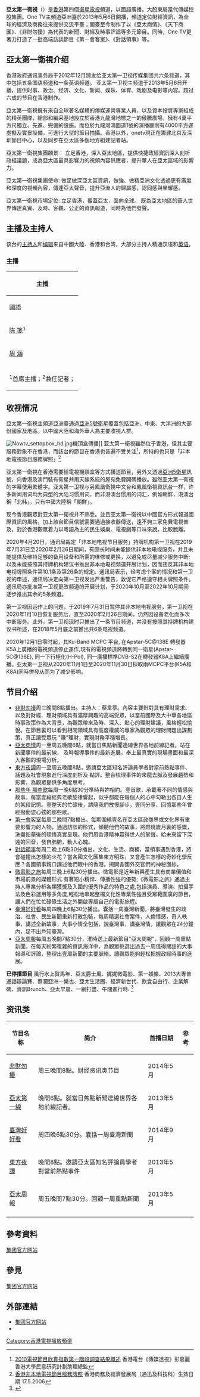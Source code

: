 {{multiple issues|
{{newsrelease|time=2016-10-05T02:42:43+00:00}}
{{expand|time=2014-04-05T04:40:34+00:00}}
{{lead section|time=2014-04-05T04:30:35+00:00}}
{{Copy edit|time=2022-01-31T12:25:29+00:00}}
{{Fanpov|time=2022-01-31T12:25:29+00:00}}
}}
{{Infobox Company
| company_name  = 亞太第一衛視傳媒集團
| company_name_en = One TV Media Global Ltd
| logo          =
| company_type  = [[衛星電視|衛星電視]] 
| foundation    = '''亞太第一衛視'''：<br/>{{Birth_date_and_age|2011|10|17}}[[香港時間|香港時間]]
| location      = {{HKG}}[[九龙|九龙]][[九龙湾|九龙湾]][[临泽街8号|临泽街8号]]傲腾广场21楼
| telephone_no  = 
| founder       = 
| key_people    = [[王春风|王春风]]
| industry      = [[電視|電視]]、[[新媒体|新媒体]]、[[廣告|廣告]]
| political     = 
| products      = 
| revenue       = 
| operating_income = 
| profit        = 
| earnings_per_share = 
| num_employees =
| parent        = 
| subsid        = 
| company_slogan = '''亚洲精神  东方价值  '''<br/><small>（2011年10月17日至今）</small><br/>
| homepage = [http://www.one-tv.com/ 亞太第一衛視]
| width =  
| footnotes = 
}}

{{頻道資訊
| 頻道名稱         = 亚太第一衛視
| 所屬國家或地區   = {{HK}}
| 總部所在         = {{HK}}
| 播放地區         = 全球各地
| 開播日期         = {{Birth_date_and_age|2013|5|6}}
| 停播日期         = 
| 頻道語言         = 國語
| 頻道類別         = 華語資訊
| 視頻格式         = [[標準畫質電視|SDTV]] ([[576i|576i]] [[縱橫比_(圖像)|16:9]])<br/>[[高清晰度電視|HDTV]] ([[1080i|1080i]] [[縱橫比_(圖像)|16:9]])
| 收視率           = 
| 收視率調查時間   = 
| 收視率資料來源   = 
| 頻道口號         = 
| 擁有者           = 亞太第一衛視傳媒集團
| 持股者           = 
| 前頻道名稱       = 
| 被取代名稱       = 
| 集團同類頻道     = 
| 重播服務頻道     = 
| 頻道官方網站     = http://www.one-tv.com/
| 備註             = 
| 衛星電視供應商01 = 
| 衛星電視頻道數01 = 隨地區而定
| 線上收看網站01   = 亞太第一衛視官方网站
| 線上收看網址01   = [http://www.one-tv.com/stream.php/ 点击观看]
}}
'''亞太第一衛視'''（{{lang-en|'''One TV'''}}）是[[香港|香港]]第四個[[衛星電視|衛星電視]]頻道，以國語廣播。大股東屬當代傳媒控股集團。One TV主頻道亞洲臺於2013年5月6日開播，頻道定位財經資訊，為全球的經濟及商務往來提供交流平臺；開臺至今制作了以《亞太商情》、《天下商匯》、《非財勿擾》為代表的新聞、財經及時事評論等多元節目。同時，One TV更著力打造了一批高端訪談節目《第一會客室》、《對話領事》等。

== 亞太第一衛視介绍== 
香港政府通讯事务局于2012年12月颁发给亚太第一卫视传媒集团共六条频道，其中包括五条国语频道和一条英语频道。
亚太第一卫视主频道于2013年5月6日开播，提供时事、政治、经济、文化、新闻、娱乐、体育、戏剧及电影等内容。超过六成的节目在香港制作。

亞太第一衛視擁有來自全球著名媒體的傳媒運營專業人員，以及資本投資專家組成的精英團隊，總部和編采基地設立於香港九龍灣地標之一的傲騰廣場，擁有4萬平方尺獨立、先進、完備的設施。而位於九龍灣鴻圖道1號的演播廳則有4000平方遲虛擬及實景設備，可進行大型的節目拍攝。香港以外，onetv現正在籌建北京及深圳節目中心，以及同步在亞太區多個地方組建記者站。


亞太第一衛視集團願景：
立足香港，深入亞太地區，提供快捷政經資訊深入剖析政經議題，成為亞太區最具影響力的視頻內容供應者，提升華人在亞太區域的影響力。

亞太第一衛視集團使命:
做足做深亞太區資訊，做強、做精亞洲文化透過更有廣度和深度的視頻內容，傳達亞太聲音，提升亞洲人的歸屬感，認同感與榮耀感。

亞太第一衛視市場定位:
立足香港，覆蓋亞太，面向全球。
既為亞太地區的華人世界傳達真實、及時、客觀、公正的資訊報道，同時為他們發聲。

== 主播及主持人 ==
该台的[[主持人|主持人]]和[[编辑|编辑]]来自中國大陸、香港和台湾，大部分主持人精通汉语和[[英语|英语]]。

===主播===
{|class="wikitable" width=800px 
|- 
!colspan="5"|主播
|-
!colspan="5"|國語
|-
|[[陈_笺|陈 笺]]<sup>1</sup>||[[王靜嫻|王靜嫻]]||[[谢之之|谢之之]]||[[王亚乔|王亚乔]]||[[許復|許復]]
|-
|[[周_涵|周 涵]]||[[徐昂|徐昂]]||[[蔡韋葶|蔡韋葶]]||[[陳奕琏|陳奕琏]]||[[李_潤|李 潤]]
|-

|-
|colspan="5" align="center"|<sup>1</sup>首席主播；<sup>2</sup>兼任記者；
|}

== 收视情况 ==
亞太第一衛視主頻道亞洲臺通過[[亞洲5號衛星|亞洲5號衛星]]覆蓋包括亞洲、中東、大洋洲的大部份國家及地區。以中國大陸和海外華人為主要收視人群。

[[File:Nowtv_settopbox_hd.jpg|right]]機頂盒傳播]]
亚太第一衛視雖然位于香港，但其主要服務對象不在香港，而該台的節目在香港也普遍不受关注<ref>[http://www.rthk.org.hk/mediadigest/20100614_76_122620.html 2010電視節目欣賞指數第一階段調查結果概述] {{Wayback|url=http://www.rthk.org.hk/mediadigest/20100614_76_122620.html |date=20150924093138 }} 香港電台《傳媒透視》彭嘉麗 香港大學民意研究計劃助理總監</ref>，所持的也只是「非本地電視節目服務牌照」<ref>[http://www.cedb.gov.hk/ctb/chi/broad/licences.htm 香港非本地電視節目服務牌照] {{Wayback|url=http://www.cedb.gov.hk/ctb/chi/broad/licences.htm |date=20100618054707 }} 香港商務及經濟發展局（通迅及科技科）生效日期 17.5.2006</ref>

亚太第一衛視在香港需要經電視機頂盒等方式播送節目，另外又透過[[亞洲5衛星|亞洲5衛星]]訊號，向香港及澳門裝有衛星共用天線系統的屋苑免費開碼播放。雖然亚太第一衛視的字幕使用繁體字。亚太第一卫视与另鳳凰衛視中文台和鳳凰衛視資訊台一样，许多新闻用词均为典型的大陆习惯用词，而非港澳台惯用的词汇，例如朝鮮，港澳台稱「北韩」，只有中國大陸稱「朝鮮」。

现今香港觀眾對亚太第一衛視并不熟悉。並且亚太第一衛視以中國官方形式報道國際資訊的風格，加上該台節目信號需要通過接收器傳送，遠不夠三家免費電視普及，對於香港觀眾着力以粵語為主的民生娛樂、電視劇等口味來說，比較脫離。

2020年4月20日，通讯局裁定「非本地电视节目服务」持牌机构第一卫视在2019年7月31日至2020年2月26日期间，有颇长时间未能提供非本地电视服务，并且未能提供及维持足够的备用设备和所需的维修或更换，以避免或尽量减少服务中断;以及未能按照其持牌机构建议书推出非本地电视频道开展计划，因而违反其非本地电视牌照条件第10.1条及第26条的规定。通讯局表示，经考虑个案的情况和第一卫视的申述，通讯局决定向第一卫视发出严重警告，敦促它严格遵守相关牌照条件。通讯局亦批准第一卫视更改频道的开展计划，于2020年10月至2022年10月期间逐步推出其余的5条频道。

第一卫视因运作上的问题，于2019年7月31日暂停其非本地电视服务。第一卫视在2020年1月10日恢复服务后，直至2020年2月26日期间，仍然因设备老化而多次中断服务。此外，第一卫视现时只推出了一条节目频道，并没有按照其持牌机构建议书所述，在2018年5月底之前推出共6条电视频道。

2020年12月1日零时起，其Ku-Band MCPC 平台, 在Apstar-5C@138E 轉發器K5A上廣播的電視頻道停止運作,現有的電視頻道將轉到同一衛星(Apstar-5C@138E), 同一下行極化(H-Pol), 同一廣播標準DVB-S2在轉發器K8A上繼續廣播。亚太第一卫视从2020年11月1日至2020年11月30日採取兩MCPC平台(K5A和K8A)同時併發从而为了减少影响。

==节目介绍==

*[[非財勿擾|非財勿擾]]周三晚間8點播出。主持人：蔡韋葶。內容主要針對具有理財需求、以及對財經、理財領域具有濃厚興趣的高端受眾，以當前國際及大中華各地區時事政策作為大背景，為觀眾帶來及時、深入、貼心的理財建議，風格輕松愉悅。在節目裏可以看到相關領域具有高度權威的專家為觀眾的理財問題出謀劃策，真正讓受眾玩 "賺"理財，實現財務平穩增長。
*[[亞太商情|亞太商情]]周一至周五晚間6點，就當日焦點新聞連線世界各地前線記者。站在新聞事件的最前線， 及時報導事件的最新進展，奉上最真實的現場畫面和最深入客觀的現場分析。
*[[東方夜譚|東方夜譚]]周一至周五晚間8點，邀請亞太區知名評論員學者對當前熱點事件、話題及社會現象進行深度剖析及 點評。整合梳理事件的來龍去脈及發展趨勢和影響，為觀眾提供多角度思考。
*[[那些年_那些歌|那些年 那些歌]]每周一晚6點30分準時與妳相約。壹首歌，承載著不同的情感與故事。每當壹段經典老歌旋律響起，似乎都能在每個人的心中勾勒出各自人生的某段記憶。壹整天的忙碌後，請隨我們放慢腳步，壹同分享、回憶那些年曾經撥動您心弦的那些歌。
*[[第一會客室|第一會客室]]每周二晚間7點播出。每期圍繞壹名在亞太區政商界或文化界有重要影響力的人物，通過訪談的形式，傾聽他們的故事，將燃燒歲月裏的感慨，洗盡鉛華後的頓悟真實呈現。他們用香港精神贏得世人的掌聲，給未來留下深遠的回音，發自肺腑，動人心魄。
*[[對話領事|對話領事]]每周二晚上6點30分播出。文化、生活、商務，當領事遇到香港，將會碰撞出怎樣的火花？當各國文化匯集東方明珠，又會產生怎樣的奇妙化學反應？各國領事親口講述他們眼中的香港。揭開各國外交官們的神秘面紗。
*[[微電影之旅|微電影之旅]]每周三晚上6點30分播出。微電影是近年新興產生具有商業價值和市場前景的媒體形式.有著短小精悍、傳播性強的優勢;《微電影之旅》通過主持人專業分析各類獲獎及入圍的優秀作品的特色之處,包括演員、導演、拍攝手法及色彩運用等多角度,輕松地串起整檔文化性專業性強且受眾範圍廣的節目，讓人們在忙忙碌碌生活之外開啟專屬自己的電影旅程。
*[[臺灣好好看|臺灣好好看]]每周四晚上6點30分播出。囊括一周臺灣新聞，將臺灣發生的政治、社會、民生新聞重新打散包裝，每周精選社會案件，人倫情感，奇人軼事，講述全新故事，大事小情全包括，說臺灣事，講臺灣情，讓觀眾在24分鐘內，足不出戶知臺灣。
*[[亞太周報|亞太周報]]每周五晚間7點30分，淮時送上最新節目"亞太周報"，回顧一周重點新聞。在每天紛繁復雜的資訊海洋中，為觀眾挑選出過去一周值得關註的大事報導和評論，整理出壹周新聞的主要脈絡。讓觀眾能夠輕松把握政經時事的進展。

'''已停播節目'''
風行水上賀馬年、亞太爵士風、娓娓微電影、第一娛樂、2013大專普通話辯論賽、蔡瀾亞洲一樂也、亞太生活圈、經濟新世代、飲食自由行、企業解碼、資訊Brunch、亞太早晨、一網打盡、午間進行時.
<ref>{{Cite web |url=http://www.one-tv.com/program_list.php |title=亚太第一卫视节目介绍 |access-date=2015-03-04 |archive-url=https://web.archive.org/web/20150302080146/http://www.one-tv.com/program_list.php |archive-date=2015-03-02 |dead-url=yes }}</ref>

==资讯类==
{| class="wikitable"
|-align="center"
! 节目名称 !! 简介 !! 首播日期 !! 参考
|-align="center"
| [[非財勿擾|非財勿擾]]||周三晚間8點。财经资讯类节目|| 2014年5月 || 
|-align="center"
| [[亞太第一線|亞太第一線]]||晚間6點。就當日焦點新聞連線世界各地前線記者。||  2013年5月 || 
|-align="center"
| [[臺灣好好看|臺灣好好看]]|| 周四晚6點30分。囊括一周臺灣新聞 ||   2014年9月||
|-align="center"
| [[東方夜譚|東方夜譚]]||晚間8點。邀請亞太區知名評論員學者對當前熱點事件||2013年5月||
|-align="center"
| [[亞太周報|亞太周報]] ||周五晚間7點30分。回顧一周重點新聞|| 2013年5月 || 
|-align="center"
|}

==參考資料==
{{reflist}}
[https://web.archive.org/web/20140328152032/http://www.one-tv.com/ 集团官方网站]

==參見==
[https://web.archive.org/web/20140328152032/http://www.one-tv.com/ 集团官方网站]

==外部連結==
*[https://web.archive.org/web/20140328152032/http://www.one-tv.com/ 集团官方网站]
*{{Sinaweibo|onetvhk}}

{{香港电视台}}

[[Category:香港電視播放頻道|Category:香港電視播放頻道]]